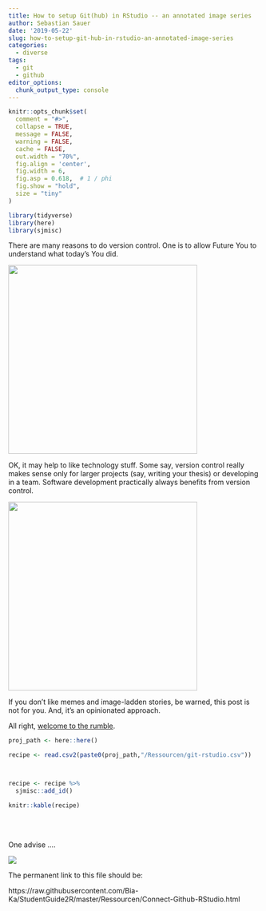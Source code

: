 ```yaml
---
title: How to setup Git(hub) in RStudio -- an annotated image series
author: Sebastian Sauer
date: '2019-05-22'
slug: how-to-setup-git-hub-in-rstudio-an-annotated-image-series
categories:
  - diverse
tags:
  - git
  - github
editor_options: 
  chunk_output_type: console
---
```




```r
knitr::opts_chunk$set(
  comment = "#>",
  collapse = TRUE,
  message = FALSE,
  warning = FALSE,
  cache = FALSE,
  out.width = "70%",
  fig.align = 'center',
  fig.width = 6,
  fig.asp = 0.618,  # 1 / phi
  fig.show = "hold",
  size = "tiny"
)
```



```r
library(tidyverse)
library(here)
library(sjmisc)
```



There are many reasons to do version control. One is to allow Future You to understand what today's You did.


![](https://cdn.vox-cdn.com/thumbor/Q1dpnERJnfDFGq9o-lqFZckpn3Y=/0x0:900x720/1820x1213/filters:focal(378x288:522x432):format(webp)/cdn.vox-cdn.com/uploads/chorus_image/image/59961797/nc5txo1jDBmjCzVuyIuRUnMuFhQ1z0cyIeADLWY_8uY.0.jpg){width=10cm}


OK, it may help to like technology stuff. Some say, version control really makes sense only for larger projects (say, writing your thesis) or developing in a team. Software development practically always benefits from version control.


![](https://camo.githubusercontent.com/b8a13c8d8b6bf051f92f57e3974403d39dad594f/687474703a2f2f692e696d6775722e636f6d2f57503154417a672e706e67){width=10cm}


If you don't like memes and image-ladden stories, be warned, this post is not for you. And, it's an opinionated approach.


All right, [welcome to the rumble](https://www.youtube.com/watch?v=XagmBjT-j08).



```r

proj_path <- here::here()

```




```r
recipe <- read.csv2(paste0(proj_path,"/Ressourcen/git-rstudio.csv"))



recipe <- recipe %>% 
  sjmisc::add_id()

knitr::kable(recipe)
```




<br>
<br>

One advise ....

![](http://blog.tomgurion.me/images/git_meme.jpg)


The permanent link to this file should be:

https://raw.githubusercontent.com/Bia-Ka/StudentGuide2R/master/Ressourcen/Connect-Github-RStudio.html




